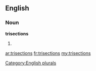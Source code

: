==English==

===Noun===
'''trisections'''

# {{plural of|[[trisection]]}}

[[Category:English plurals]]

[[ar:trisections]]
[[fr:trisections]]
[[my:trisections]]